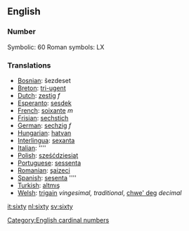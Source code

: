 ==English==
===Number===

Symbolic: 60
Roman symbols: LX

===Translations===

*[[Bosnian]]: šezdeset
*[[Breton]]: [[tri-ugent]]
*[[Dutch]]: [[zestig]] ''f''
*[[Esperanto]]: [[sesdek]]
*[[French]]: [[soixante]] ''m''
*[[Frisian]]: [[sechstich]]
*[[German]]: [[sechzig]] ''f''
*[[Hungarian]]: [[hatvan]]
*[[Interlingua]]: [[sexanta]]
*[[Italian]]: [[]] ''''
*[[Polish]]: [[sześćdziesiąt]]
*[[Portuguese]]: [[sessenta]]
*[[Romanian]]: [[şaizeci]]
*[[Spanish]]: [[sesenta]] ''''
*[[Turkish]]: [[altmış]]
*[[Welsh]]: [[trigain]] ''vingesimal, traditional'', [[chwe' deg]] ''decimal''

[[Category:English cardinal numbers]]

[[it:sixty]]
[[nl:sixty]]
[[sv:sixty]]